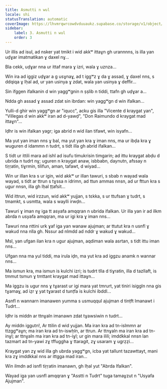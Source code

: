 ```yaml
---
title: Asmutti n wul
locale: shi
statusTranslation: automatic
coverImage: https://lhvmrqwrcowdvduuaukz.supabase.co/storage/v1/object/public/strapi-uploads/small_cover-tratado-de-psicologia-revolucionaria.webp-5e15e1cec4e0ebebcde5d7fc7565d8fd.webp
sidebar:
    label: 3. Asmutti n wul
    order: 3
---
```

Ur illis ad isul, ad nsker yat tmikt i wid akkʷ ittaɣn gh urannnns, is illa yan uḍɣar imatmatikan ɣ daxel nɣ...

Bla cekk, uḍɣar nna ur ittaf mara ɣ izri, wala ɣ uznza...

Win ira ad iggiz uḍɣar a g usɣnaɣ, ad t iggʷz ɣ da ɣ assad, ɣ daxel nns, s ddqiqa ɣ lḥal ad, ur yan usinya ɣ zdat, wala yan usinya ɣ deffir...

Sin ifggen ifalkanin d win yaggʷgnin n ṣṣlib n tiddi, ttafn gh uḍɣar a...

Ndda gh assad ɣ assad zdat sin ibrdan: win yaggʷgn d win ifalkan...

Yulli-d ghir win yaggʷgn ar "iqucc", acku gis illa "Vicente d kraygat yan", "Villegas d win akkʷ iran ad d-yawḍ", "Don Raimundo d kraygat mad ittaɣn"...

Iḍhr is win ifalkan yagr; iga abrid n wid ilan tifawt, win isyafn...

Ma yut yan iman nns ɣ bal, ma yut yan kra ɣ iman nns, ma ur ibḍa kra ɣ wuguren d idammn n tudrt, s tidt illa gh abrid ifalkan...

S tidt ur ittili mara ad ishl ad isufu timukrisin timgarin; ad ittu kraygat abḍu d ubrida n tudrt nɣ; uguren n kraygat anaw, isbbabn, daynutn, afssay n tiṛṛatin, tiɣrmin, tilifun, aman, tafawt, d wiyad...

Win ur illan kra s ur igin, wid akkʷ ur illan tawuri, s sbab n wayad wala wayad, s tidt ar ttrun s tɣssa n idrimn, ad ttun ammas nnsn, ad ur fttun kra s ugur nnsn, illa gh lḥal ṭṭafsit...

Wid ittrun, wid irzzun, wid akkʷ yujjan, s tɛkka, s ur ttufsan ɣ tudrt, s tmamkt, s usmtta, wala s waylli irwḍn...

Tawuri ɣ iman nɣ iga tt asyafa amqqran n ubrida ifalkan. Ur illa yan ir ad ilkm abrda n usyafa amqqran, ma ur igi kra ɣ iman nns...

Tawuri nna nttini urk ɣaf iga yan wanaw ajujman; ar ttutut kra n usnfl ɣ wakud nna nlla gh. Nssur ad nlmdd ad nddr ɣ wakud ɣ wakud...

Msl, yan ufgan ilan kra n ugur ajujman, aqdiman wala asrtan, s tidt ittu iman nns...

Ufgan nna ma yul tiddi, ma irula iḍn, ma yut kra ad iggzu anamk n wannar nns...

Ma ismun kra, ma ismun is kulchi izri; is tudrt tlla d tiɣratin, illa d tazllaft, is tmmut tsmun ɣ tmttant kraygat mad ittaɣn...

Ma iggzu is ugur nns ɣ tɣarast ur igi mara yat tmrurt, yat tiniri isiggln nna gis tɣamaɣ, ad iẓr ɣ yat tɣarast d tunṭfa is kulchi ibddl...

Asnfl n wannarn imanawen yumma s usmuqqul ajujman d tinṭft Imanawt i Tudrt...

Iḍhr is middn ar ttnɣaln imanawn zdat tɣawsiwin n tudrt...

Ay middn iggutn!, Ar ttilin d wid yujjan. Ma iran kra ad tn-islmmn ar ttzggʷaɣn; ma iran kra ad tn-iswḥln, ar ttrun. Ar ttnɣaln ma iran kra ad tn-inɣl; ar ttnɣaln ma iran kra ad tn-iɣl; ur gin mara ilili; imddkkal nnsn lan tazmart ad tn-yawi zɣ tffuggha ɣ ttaragit, zɣ usaram ɣ ugrẓẓi...

Kraygat yan zɣ wid illa gh ubrda yaggʷgn, icba yat tallunt tazawttayt, mani kra zɣ imddkkal nns ar ittgga mad iran...

Win ilmdn ad isnfl tiṛṛatin imanawn, gh lḥal yut "Abrda Ifalkan".

Wayad iga yan usnfl amqqran ɣ "Asstti n Tudrt" tuga tamaɣzut n "Usyafa Ajujman".

